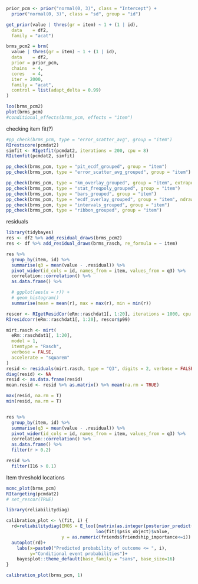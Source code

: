 


```r

prior_pcm <- prior("normal(0, 3)", class = "Intercept") +
  prior("normal(0, 3)", class = "sd", group = "id")

get_prior(value | thres(gr = item) ~ 1 + (1 | id),
  data    = df2,
  family = "acat")

brms_pcm2 = brm(
  value | thres(gr = item) ~ 1 + (1 | id),
  data    = df2,
  prior = prior_pcm,
  chains  = 4,
  cores   = 4,
  iter = 2000,
  family = "acat",
  control = list(adapt_delta = 0.99)
)

loo(brms_pcm2)
plot(brms_pcm)
#conditional_effects(brms_pcm, effects = "item")
```

checking item fit(?)

```r
#pp_check(brms_pcm, type = "error_scatter_avg", group = "item")
RIrestscore(pcmdat2)
simfit <- RIgetfit(pcmdat2, iterations = 200, cpu = 8)
RIitemfit(pcmdat2, simfit)

pp_check(brms_pcm, type = "pit_ecdf_grouped", group = "item")
pp_check(brms_pcm, type = "error_scatter_avg_grouped", group = "item")

pp_check(brms_pcm, type = "km_overlay_grouped", group = "item", extrapolation_factor = Inf)
pp_check(brms_pcm, type = "stat_freqpoly_grouped", group = "item")
pp_check(brms_pcm, type = "bars_grouped", group = "item")
pp_check(brms_pcm, type = "ecdf_overlay_grouped", group = "item", ndraws = 100)
pp_check(brms_pcm, type = "intervals_grouped", group = "item")
pp_check(brms_pcm, type = "ribbon_grouped", group = "item")

```

residuals

```r
library(tidybayes)
res <- df2 %>% add_residual_draws(brms_pcm2)
res <- df %>% add_residual_draws(brms_rasch, re_formula = ~ item)

res %>%
  group_by(item, id) %>%
  summarise(q3 = mean(value - .residual)) %>%
  pivot_wider(id_cols = id, names_from = item, values_from = q3) %>%
  correlation::correlation() %>%
  as.data.frame() %>%

  # ggplot(aes(x = r)) +
  # geom_histogram()
  summarise(mean = mean(r), max = max(r), min = min(r))

rescor <- RIgetResidCor(eRm::raschdat1[, 1:20], iterations = 1000, cpu = 8)
RIresidcorr(eRm::raschdat1[, 1:20], rescor$p99)

mirt.rasch <- mirt(
  eRm::raschdat1[, 1:20],
  model = 1,
  itemtype = "Rasch",
  verbose = FALSE,
  accelerate = "squarem"
)
resid <- residuals(mirt.rasch, type = "Q3", digits = 2, verbose = FALSE)
diag(resid) <- NA
resid <- as.data.frame(resid)
mean.resid <- resid %>% as.matrix() %>% mean(na.rm = TRUE)

max(resid, na.rm = T)
min(resid, na.rm = T)


res %>%
  group_by(item, id) %>%
  summarise(q3 = mean(value - .residual)) %>%
  pivot_wider(id_cols = id, names_from = item, values_from = q3) %>%
  correlation::correlation() %>%
  as.data.frame() %>% 
  filter(r > 0.2)

resid %>% 
  filter(I16 > 0.1)
```


Item threshold locations

```r
mcmc_plot(brms_pcm)
RItargeting(pcmdat2)
# set_rescor(TRUE)
```


```r
library(reliabilitydiag)

calibration_plot <- \(fit, i) {
  rd=reliabilitydiag(EMOS = E_loo((matrix(as.integer(posterior_predict(fit)),nrow=4000)<=i)+0,
                                  loo(fit)$psis_object)$value,
                     y = as.numeric(friends$friendship_importance<=i))
  autoplot(rd)+
    labs(x=paste0("Predicted probability of outcome <= ", i),
         y="Conditional event probabilities")+
    bayesplot::theme_default(base_family = "sans", base_size=16)
}

calibration_plot(brms_pcm, 1)
```


